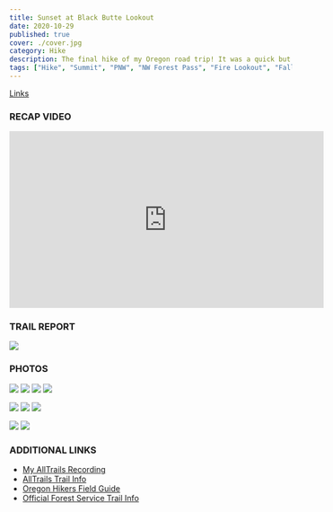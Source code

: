 ```yaml
---
title: Sunset at Black Butte Lookout
date: 2020-10-29
published: true
cover: ./cover.jpg
category: Hike
description: The final hike of my Oregon road trip! It was a quick but steep two miles to the summit, where I made it just in time to see the sun set behind the mountains. As the colors of the sunset shifted to night, I explored the large summit with two fire lookouts and 360 views!
tags: ["Hike", "Summit", "PNW", "NW Forest Pass", "Fire Lookout", "Fall", "Oregon"]
---
```


[Links](#links)


### RECAP VIDEO <a id="video"></a>
<iframe width="560" height="315" src="https://www.youtube.com/embed/A6XNYlVsfiI" frameborder="0" allow="accelerometer; autoplay; clipboard-write; encrypted-media; gyroscope; picture-in-picture" allowfullscreen></iframe>


### TRAIL REPORT <a id="report"></a>

![](./imgs/mt_hood2.jpg "")


###  PHOTOS <a id="photos"></a>

![](./imgs/golden_trail.jpg "")
![](./imgs/golden_hour_trail.jpg "")
![](./imgs/golden_firelookout.jpg "")
![](./imgs/sunset.jpg "")

![](./imgs/fire_lookout.jpg "")
![](./imgs/ember_summit.jpg "")
![](./imgs/mt_hood_sunset.jpg "")

![](./imgs/moon_sunset.jpg "")
![](./imgs/mt_hood.jpg "")


### ADDITIONAL LINKS <a name="links" id="links"></a>

* [My AllTrails Recording](https://www.alltrails.com/explore/recording/sunset-hike-at-fire-lookout-3cf166c "AllTrails Recording")
* [AllTrails Trail Info](https://www.alltrails.com/trail/us/oregon/black-butte-trail)
* [Oregon Hikers Field Guide](https://www.oregonhikers.org/field_guide/Black_Butte_Hike)
* [Official Forest Service Trail Info](https://www.fs.usda.gov/recarea/deschutes/recarea/?recid=71834)
